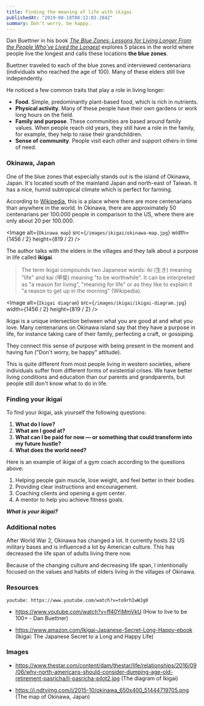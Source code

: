 ```yaml
---
title: Finding the meaning of life with ikigai
publishedAt: "2019-08-18T08:12:03.284Z"
summary: Don't worry, be happy.
---
```


Dan Buettner in his book _[The Blue Zones: Lessons for Living Longer From the People Who've Lived the Longest](https://www.amazon.com/Blue-Zones-Lessons-Living-Longest/dp/1426207557)_ explores 5 places in the world where people live the longest and calls these locations **the blue zones**.

Buettner traveled to each of the blue zones and interviewed centenarians (individuals who reached the age of 100). Many of these elders still live independently.

He noticed a few common traits that play a role in living longer:

- **Food**. Simple, predominantly plant-based food, which is rich in nutrients.
- **Physical activity**. Many of these people have their own gardens or work long hours on the field.
- **Family and purpose**. These communities are based around family values. When people reach old years, they still have a role in the family, for example, they help to raise their grandchildren.
- **Sense of community**. People visit each other and support others in time of need.

### Okinawa, Japan

One of the blue zones that especially stands out is the island of Okinawa, Japan. It's located south of the mainland Japan and north-east of Taiwan. It has a nice, humid subtropical climate which is perfect for farming.

According to [Wikipedia](https://en.wikipedia.org/wiki/Centenarian), this is a place where there are more centenarians than anywhere in the world. In Okinawa, there are approximately 50 centenarians per 100.000 people in comparison to the US, where there are only about 20 per 100.000.

<Image
  alt={`Okinawa map`}
  src={`/images/ikigai/okinawa-map.jpg`}
  width={1456 / 2}
  height={819 / 2}
/>

The author talks with the elders in the villages and they talk about a purpose in life called **ikigai**.

> The term ikigai compounds two Japanese words: iki (生き) meaning "life" and kai (甲斐) meaning "to be worthwhile". It can be interpreted as "a reason for living", "meaning for life" or as they like to explain it "a reason to get up in the morning" (Wikipedia).

<Image
  alt={`Ikigai diagram`}
  src={`/images/ikigai/ikigai-diagram.jpg`}
  width={1456 / 2}
  height={819 / 2}
/>

Ikigai is a unique intersection between what you are good at and what you love. Many centenarians on Okinawa island say that they have a purpose in life, for instance taking care of their family, perfecting a craft, or gossiping.

They connect this sense of purpose with being present in the moment and having fun ("Don't worry, be happy" attitude).

This is quite different from most people living in western societies, where individuals suffer from different forms of existential crises. We have better living conditions and education than our parents and grandparents, but people still don't know what to do in life.

### Finding your ikigai

To find your ikigai, ask yourself the following questions:

1. **What do I love?**
2. **What am I good at?**
3. **What can I be paid for now — or something that could transform into my future hustle?**
4. **What does the world need?**

Here is an example of ikigai of a gym coach according to the questions above:

1. Helping people gain muscle, lose weight, and feel better in their bodies.
2. Providing clear instructions and encouragement.
3. Coaching clients and opening a gym center.
4. A mentor to help you achieve fitness goals.

**_What is your ikigai?_**

### Additional notes

After World War 2, Okinawa has changed a lot. It currently hosts 32 US military bases and is influenced a lot by American culture. This has decreased the life span of adults living there now.

Because of the changing culture and decreasing life span, I intentionally focused on the values and habits of elders living in the villages of Okinawa.

### Resources

`youtube: https://www.youtube.com/watch?v=to9rhIwWJg0`

- https://www.youtube.com/watch?v=ff40YiMmVkU (How to live to be 100+ - Dan Buettner)

- https://www.amazon.com/Ikigai-Japanese-Secret-Long-Happy-ebook (Ikigai: The Japanese Secret to a Long and Happy Life)

### Images

- https://www.thestar.com/content/dam/thestar/life/relationships/2016/09/06/why-north-americans-should-consider-dumping-age-old-retirement-pasricha/li-pasricha-pilot2.jpg (The diagram of Ikigai)

- https://i.ndtvimg.com/i/2015-10/okinawa_650x400_51444719705.png (The map of Okinawa, Japan)
